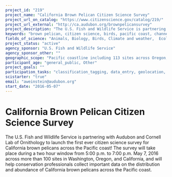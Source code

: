 ```yaml
---
project_id: "219"
project_name: "California Brown Pelican Citizen Science Survey"
project_url_on_catalog: "https://www.citizenscience.gov/catalog/219/"
project_url_external: "http://ca.audubon.org/brownpelicansurvey"
project_description: "The U.S. Fish and Wildlife Service is partnering with Audubon and Cornell Lab of Ornithology to launch the first ever citizen science survey for California brown pelicans across the Pacific coast! The survey will take place during a two hour window from 5:00 p.m. to 7:00 p.m. May 7, 2016 across more than 100 sites in Washington, Oregon, and California, and will help conservation professionals collect important data on the distribution and abundance of California brown pelicans across the Pacific coast."
keywords: "brown pelican, citizen science, birds, pacific coast, channel islands"
fields_of_science: "Animals, Biology, Birds, Climate and weather,  Ecology and environment,  Nature and outdoors, Ocean/water and marine, Science policy"
project_status: "active"
agency_sponsor: "U.S. Fish and Wildlife Service"
agency_sponsor_other: ""
geographic_scope: "Pacific coastline including 113 sites across Oregon, Washington and California"
participant_age: "general_public, Other"
project_goals: ""
participation_tasks: "classification_tagging, data_entry, geolocation, identification, measurement,  observation, photography, site_selection_description"
scistarter: "true"
email: "aweinstein@audubon.org"
start_date: "2016-05-07"
---
```


# California Brown Pelican Citizen Science Survey

The U.S. Fish and Wildlife Service is partnering with Audubon and Cornell Lab of Ornithology to launch the first ever citizen science survey for California brown pelicans across the Pacific coast! The survey will take place during a two hour window from 5:00 p.m. to 7:00 p.m. May 7, 2016 across more than 100 sites in Washington, Oregon, and California, and will help conservation professionals collect important data on the distribution and abundance of California brown pelicans across the Pacific coast.
